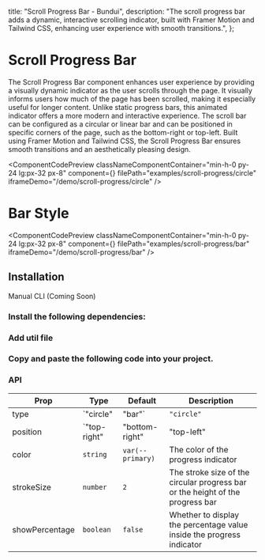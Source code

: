   title: "Scroll Progress Bar - Bundui",
  description:
    "The scroll progress bar adds a dynamic, interactive scrolling indicator, built with Framer Motion and Tailwind CSS, enhancing user experience with smooth transitions.",
};


# Scroll Progress Bar

The Scroll Progress Bar component enhances user experience by providing a visually dynamic indicator as the user scrolls through the page. It visually informs users how much of the page has been scrolled, making it especially useful for longer content. Unlike static progress bars, this animated indicator offers a more modern and interactive experience. The scroll bar can be configured as a circular or linear bar and can be positioned in specific corners of the page, such as the bottom-right or top-left. Built using Framer Motion and Tailwind CSS, the Scroll Progress Bar ensures smooth transitions and an aesthetically pleasing design.

<ComponentCodePreview
  classNameComponentContainer="min-h-0 py-24 lg:px-32 px-8"
  component={<ScrollProgressBarExample />}
  filePath="examples/scroll-progress/circle"
  iframeDemo="/demo/scroll-progress/circle"
/>

# Bar Style

<ComponentCodePreview
  classNameComponentContainer="min-h-0 py-24 lg:px-32 px-8"
  component={<ScrollProgressBarExample />}
  filePath="examples/scroll-progress/bar"
  iframeDemo="/demo/scroll-progress/bar"
/>

## Installation

<Tabs defaultValue="manual" className="w-[400px]">
    <TabsList>
        <TabsTrigger value="manual">Manual</TabsTrigger>
        <TabsTrigger disabled value="cli">CLI (Coming Soon)</TabsTrigger>
    </TabsList>
</Tabs>

### Install the following dependencies:

<CodeRenderer code="npm i motion clsx tailwind-merge" lang="bash" />

### Add util file

<CodeBlock filePath="lib/utils.ts" />

### Copy and paste the following code into your project.

<CodeBlock filePath="components/core/scroll-progress-bar.tsx" />

### API

| Prop            | Type                | Default        | Description                                                                 |
|-----------------|---------------------|----------------|-----------------------------------------------------------------------------|
| type            | `"circle" | "bar"`  | `"circle"`      | The type of progress bar, either a circular or bar representation            |
| position        | `"top-right" | "bottom-right" | "top-left" | "bottom-left"` | `"bottom-right"`  | The position of the progress bar on the screen (top-right, bottom-right, top-left, bottom-left) |
| color           | `string`            | `var(--primary)`| The color of the progress indicator                                         |
| strokeSize      | `number`            | `2`            | The stroke size of the circular progress bar or the height of the progress bar |
| showPercentage  | `boolean`           | `false`        | Whether to display the percentage value inside the progress indicator        |

